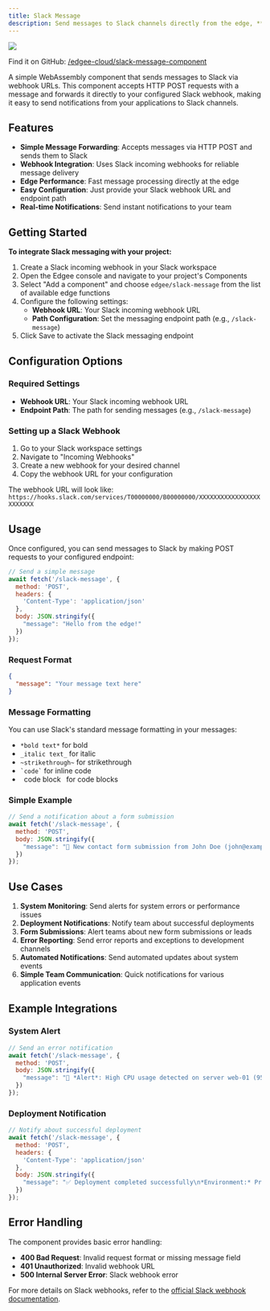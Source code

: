 ```yaml
---
title: Slack Message
description: Send messages to Slack channels directly from the edge, **powered by edge functions**.
---
```


<img src="/images/banners/slack-message.png" className="rounded-lg" noZoom />


<EdgeeSdk />

Find it on GitHub: [<Icon icon="github" iconType="solid" /> /edgee-cloud/slack-message-component](https://github.com/edgee-cloud/slack-message-component)

A simple WebAssembly component that sends messages to Slack via webhook URLs. This component accepts HTTP POST requests with a message and forwards it directly to your configured Slack webhook, making it easy to send notifications from your applications to Slack channels.

## Features

- **Simple Message Forwarding**: Accepts messages via HTTP POST and sends them to Slack
- **Webhook Integration**: Uses Slack incoming webhooks for reliable message delivery
- **Edge Performance**: Fast message processing directly at the edge
- **Easy Configuration**: Just provide your Slack webhook URL and endpoint path
- **Real-time Notifications**: Send instant notifications to your team

## Getting Started

**To integrate Slack messaging with your project:**

1. Create a Slack incoming webhook in your Slack workspace
2. Open the Edgee console and navigate to your project's Components
3. Select "Add a component" and choose `edgee/slack-message` from the list of available edge functions
4. Configure the following settings:
   - **Webhook URL**: Your Slack incoming webhook URL
   - **Path Configuration**: Set the messaging endpoint path (e.g., `/slack-message`)
5. Click Save to activate the Slack messaging endpoint

## Configuration Options

### Required Settings
- **Webhook URL**: Your Slack incoming webhook URL
- **Endpoint Path**: The path for sending messages (e.g., `/slack-message`)

### Setting up a Slack Webhook
1. Go to your Slack workspace settings
2. Navigate to "Incoming Webhooks"
3. Create a new webhook for your desired channel
4. Copy the webhook URL for your configuration

The webhook URL will look like: `https://hooks.slack.com/services/T00000000/B00000000/XXXXXXXXXXXXXXXXXXXXXXXX`

## Usage

Once configured, you can send messages to Slack by making POST requests to your configured endpoint:

```javascript
// Send a simple message
await fetch('/slack-message', {
  method: 'POST',
  headers: {
    'Content-Type': 'application/json'
  },
  body: JSON.stringify({
    "message": "Hello from the edge!"
  })
});
```

### Request Format
```json
{
  "message": "Your message text here"
}
```

### Message Formatting
You can use Slack's standard message formatting in your messages:
- `*bold text*` for bold
- `_italic text_` for italic
- `~strikethrough~` for strikethrough
- ``` `code` ``` for inline code
- ``` ```code block``` ``` for code blocks

### Simple Example
```javascript
// Send a notification about a form submission
await fetch('/slack-message', {
  method: 'POST',
  body: JSON.stringify({
    "message": "📧 New contact form submission from John Doe (john@example.com)"
  })
});
```


## Use Cases

1. **System Monitoring**: Send alerts for system errors or performance issues
2. **Deployment Notifications**: Notify team about successful deployments
3. **Form Submissions**: Alert teams about new form submissions or leads
4. **Error Reporting**: Send error reports and exceptions to development channels
5. **Automated Notifications**: Send automated updates about system events
6. **Simple Team Communication**: Quick notifications for various application events

## Example Integrations

### System Alert
```javascript
// Send an error notification
await fetch('/slack-message', {
  method: 'POST',
  body: JSON.stringify({
    "message": "🚨 *Alert*: High CPU usage detected on server web-01 (95%)"
  })
});
```

### Deployment Notification
```javascript
// Notify about successful deployment
await fetch('/slack-message', {
  method: 'POST',
  headers: {
    'Content-Type': 'application/json'
  },
  body: JSON.stringify({
    "message": "✅ Deployment completed successfully\n*Environment:* Production\n*Version:* v2.1.0"
  })
});
```

## Error Handling

The component provides basic error handling:

- **400 Bad Request**: Invalid request format or missing message field
- **401 Unauthorized**: Invalid webhook URL
- **500 Internal Server Error**: Slack webhook error

For more details on Slack webhooks, refer to the 
[official Slack webhook documentation](https://api.slack.com/messaging/webhooks).
